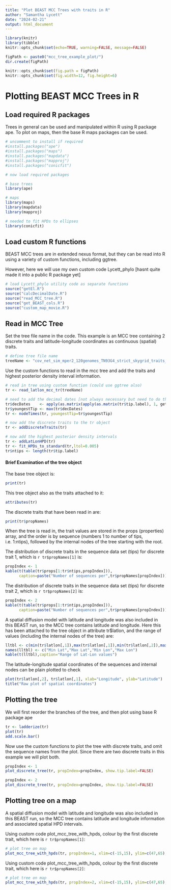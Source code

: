 ```yaml
---
title: "Plot BEAST MCC Trees with traits in R"
author: "Samantha Lycett"
date: "2024-02-21"
output: html_document
---
```


```r
library(knitr)
library(tibble)
knitr::opts_chunk$set(echo=TRUE, warning=FALSE, message=FALSE)

figPath <- paste0("mcc_tree_example_plot/")
dir.create(figPath)

knitr::opts_chunk$set(fig.path = figPath)
knitr::opts_chunk$set(fig.width=12, fig.height=6)
```

# Plotting BEAST MCC Trees in R

## Load required R packages

Trees in general can be used and manipulated within R using R package ape.  To plot on maps, then the base R maps packages can be used.

```r
# uncomment to install if required
#install.packages("ape")
#install.packages("maps")
#install.packages("mapdata")
#install.packages("mapproj")
#install.packages("conicfit")

# now load required packages

# base trees
library(ape)

# maps
library(maps)
library(mapdata)
library(mapproj)

# needed to fit HPDs to ellipses
library(conicfit)
```

## Load custom R functions

BEAST MCC trees are in extended nexus format, but they can be read into R using a variety of custom functions, including ggtree.

However, here we will use my own custom code Lycett_phylo [hasnt quite made it into a public R package yet]

```r
# load Lycett_phylo utility code as separate functions
source("getEl.R")
source("calcDecimalDate.R")
source("read_MCC_tree.R")
source("get_BEAST_cols.R")
source("custom_map_movie.R")
```

## Read in MCC Tree

Set the tree file name in the code.  This example is an MCC tree containing 2 discrete traits and latitude-longitude coordinates as continuous (spatial) traits.

```r
# define tree file name
treeName <- "cov_net_sim_mper2_120genomes_TN93G4_strict_skygrid_traits_2_mcc.tre"
```

Use the custom functions to read in the mcc tree and add the traits and highest posterior density interval information.

```r
# read in tree using custom function (could use ggtree also)
tr <- read_latlon_mcc_tr(treeName)

# need to add the decimal dates [not always necessary but need to do this in this example]
tr$decDates	   <- apply(as.matrix(apply(as.matrix(tr$tip.label), 1, getEl, ind=1, sep="\\|", fromEnd=TRUE)), 1,calcDecimalDate_from_yymmdd,sep="-")
tr$youngestTip <- max(tr$decDates)
tr <- nodeTimes(tr, youngestTip=tr$youngestTip)

# now add the discrete traits to the tr object
tr <- addDiscreteTraits(tr)

# now add the highest posterior density intervals
tr <- addLatLonHPD(tr)
tr <- fit_HPDs_to_standard(tr,ltol=0.005)
tr$ntips <- length(tr$tip.label)
```

#### Brief Examination of the tree object

The base tree object is:

```r
print(tr)
```

This tree object also as the traits attached to it:
```r
attributes(tr)
```

The discrete traits that have been read in are:
```r
print(tr$propNames)
```

When the tree is read in, the trait values are stored in the props (properties) array, and the order is by sequence (numbers 1 to number of tips, i.e. 1:ntips), followed by the internal nodes of the tree starting with the root.

The distribution of discrete traits in the sequence data set (tips) for discrete trait 1, which is `r tr$propNames[1]` is:

```r
propIndex <- 1
kable(t(table(tr$props[1:tr$ntips,propIndex])),
      caption=paste("Number of sequences per",tr$propNames[propIndex]))
```

The distribution of discrete traits in the sequence data set (tips) for discrete trait 2, which is `r tr$propNames[2]` is:

```r
propIndex <- 2
kable(t(table(tr$props[1:tr$ntips,propIndex])),
      caption=paste("Number of sequences per",tr$propNames[propIndex]))
```

A spatial diffusion model with latitude and longitude was also included in this BEAST run, so the MCC tree contains latitude and longitude.  Here this has been attached to the tree object in attribute tr$latlon, and the range of values (including the internal nodes of the tree) are:

```r
lltbl <- c(min(tr$latlon[,1]),max(tr$latlon[,1]),min(tr$latlon[,2]),max(tr$latlon[,2]))
names(lltbl) <- c("Min Lat","Max Lat","Min Lon","Max Lon")
kable(t(lltbl),caption="Range of Lat-Lon values")
```

The latitude-longitude spatial coordinates of the sequences and internal nodes can be plain plotted to check

```r
plot(tr$latlon[,2], tr$latlon[,1], xlab="Longitude", ylab="Latitude")
title("Raw plot of spatial coordinates")
```



## Plotting the tree

We will first reorder the branches of the tree, and then plot using base R package ape
```r
tr <- ladderize(tr)
plot(tr)
add.scale.bar()
```

Now use the custom functions to plot the tree with discrete traits, and omit the sequence names from the plot.  Since there are two discrete traits in this example we will plot both.

```r
propIndex <- 1
plot_discrete_tree(tr, propIndex=propIndex, show.tip.label=FALSE)
```
```r
propIndex <- 2
plot_discrete_tree(tr, propIndex=propIndex, show.tip.label=FALSE)
```

## Plotting tree on a map

A spatial diffusion model with latitude and longitude was also included in this BEAST run, so the MCC tree contains latitude and longitude information and associated spatial HPD intervals.

Using custom code plot_mcc_tree_with_hpds, colour by the first discrete trait, which here is `r tr$propNames[1]`:

```r
# plot tree on map
plot_mcc_tree_with_hpds(tr, propIndex=1, xlim=c(-15,15), ylim=c(47,65), legpos="topleft")
```

Using custom code plot_mcc_tree_with_hpds, colour by the first discrete trait, which here is `r tr$propNames[2]`:

```r
# plot tree on map
plot_mcc_tree_with_hpds(tr, propIndex=2, xlim=c(-15,15), ylim=c(47,65), legpos="topleft")
```

